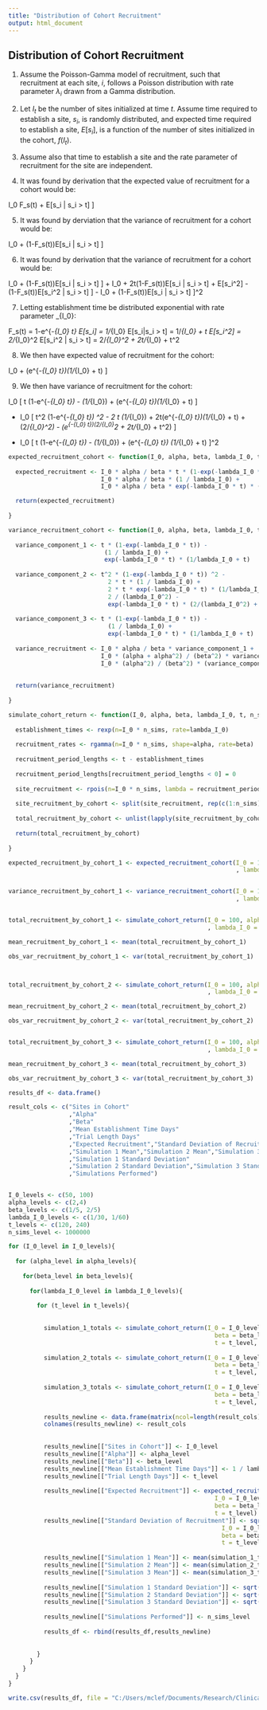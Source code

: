 ---
title: "Distribution of Cohort Recruitment"
output: html_document
---


## Distribution of Cohort Recruitment

1. Assume the Poisson-Gamma model of recruitment, such that recruitment at each site, $i$, follows a Poisson distribution with rate parameter $\lambda_i$ drawn from a Gamma distribution.


2. Let $I_t$ be the number of sites initialized at time $t$. Assume time required to establish a site, $s_i$, is randomly distributed, and expected time required to establish a site, $E[s_i]$, is a function of the number of sites initialized in the cohort, $f(I_t)$.

3. Assume also that time to establish a site and the rate parameter of recruitment for the site are independent.

4. It was found by derivation that the expected value of recruitment for a cohort would be:

I_0 \frac{\alpha}{\beta} F_s(t) \left[ t - E[s_i] + E[s_i | s_i > t] \right]


5. It was found by derviation that the variance of recruitment for a cohort would be:

I_0 \frac{\alpha}{\beta} \left[ t F_s(t) - E[s_i] + (1-F_s(t))E[s_i | s_i > t] \right] 


6. It was found by derivation that the variance of recruitment for a cohort would be:

I_0 \frac{\alpha}{\beta} \left[ t F_s(t) - E[s_i] + (1-F_s(t))E[s_i | s_i > t] \right]
+ I_0 \frac{\alpha+\alpha^2}{\beta^2} \left[ t^2 F_s(t) - 2 t E[s_i] + 2t(1-F_s(t))E[s_i | s_i > t] + E[s_i^2] - (1-F_s(t))E[s_i^2 | s_i > t]  \right] 
- I_0 \frac{\alpha^2}{\beta^2} \left[ t F_s(t) - E[s_i] + (1-F_s(t))E[s_i | s_i > t] \right]^2


7. Letting establishment time be distributed exponential with rate parameter \lambda_{I_0}:

F_s(t) = 1-e^{-\lambda_{I_0} t}
E[s_i] = 1/\lambda_{I_0}
E[s_i|s_i > t] = 1/\lambda_{I_0} + t
E[s_i^2] = 2/\lambda_{I_0}^2
E[s_i^2 | s_i > t] = 2/\lambda_{I_0}^2 + 2t/\lambda_{I_0} + t^2

8. We then have expected value of recruitment for the cohort:

I_0 \frac{\alpha}{\beta} \left[ t (1-e^{-\lambda_{I_0} t}) - E[s_i] + (e^{-\lambda_{I_0} t})(1/\lambda_{I_0} + t) \right]


9. We then have variance of recruitment for the cohort:

I_0 \frac{\alpha}{\beta} [ t (1-e^{-\lambda_{I_0} t}) 
                           - (1/\lambda_{I_0}) 
                           + (e^{-\lambda_{I_0} t})(1/\lambda_{I_0} + t) ]
                           
+ I_0 \frac{\alpha+\alpha^2}{\beta^2} [ t^2 (1-e^{-\lambda_{I_0} t}) ^2 
                                        - 2 t (1/\lambda_{I_0}) 
                                        + 2t(e^{-\lambda_{I_0} t})(1/\lambda_{I_0} + t)
                                        + (2/\lambda_{I_0}^2)
                                        - (e^{-\lambda_{I_0} t})(2/\lambda_{I_0}^2 + 2t/\lambda_{I_0} + t^2) ] 
                                        
- I_0 \frac{\alpha^2}{\beta^2} [ t (1-e^{-\lambda_{I_0} t}) 
                                 - (1/\lambda_{I_0})
                                 + (e^{-\lambda_{I_0} t}) (1/\lambda_{I_0} + t) ]^2

```{r expected value function, include=TRUE}

expected_recruitment_cohort <- function(I_0, alpha, beta, lambda_I_0, t){
  
  expected_recruitment <- I_0 * alpha / beta * t * (1-exp(-lambda_I_0 * t)) -
                          I_0 * alpha / beta * (1 / lambda_I_0) + 
                          I_0 * alpha / beta * exp(-lambda_I_0 * t) * (1/lambda_I_0 + t)

  return(expected_recruitment)
  
}

```


```{r variance function, include=TRUE}

variance_recruitment_cohort <- function(I_0, alpha, beta, lambda_I_0, t){
  
  variance_component_1 <- t * (1-exp(-lambda_I_0 * t)) -
                           (1 / lambda_I_0) +
                           exp(-lambda_I_0 * t) * (1/lambda_I_0 + t)
  
  variance_component_2 <- t^2 * (1-exp(-lambda_I_0 * t)) ^2 -
                            2 * t * (1 / lambda_I_0) + 
                            2 * t * exp(-lambda_I_0 * t) * (1/lambda_I_0 + t) +
                            2 / (lambda_I_0^2) -
                            exp(-lambda_I_0 * t) * (2/(lambda_I_0^2) + 2*t/lambda_I_0 + t^2)
  
  variance_component_3 <- t * (1-exp(-lambda_I_0 * t)) - 
                            (1 / lambda_I_0) + 
                            exp(-lambda_I_0 * t) * (1/lambda_I_0 + t)
  
  variance_recruitment <- I_0 * alpha / beta * variance_component_1 +
                          I_0 * (alpha + alpha^2) / (beta^2) * variance_component_2 -
                          I_0 * (alpha^2) / (beta^2) * (variance_component_3^2)
  
  
  return(variance_recruitment)
  
}

```


```{r simulation function, include=True}

simulate_cohort_return <- function(I_0, alpha, beta, lambda_I_0, t, n_sims){
  
  establishment_times <- rexp(n=I_0 * n_sims, rate=lambda_I_0)
  
  recruitment_rates <- rgamma(n=I_0 * n_sims, shape=alpha, rate=beta)
  
  recruitment_period_lengths <- t - establishment_times
  
  recruitment_period_lengths[recruitment_period_lengths < 0] = 0
  
  site_recruitment <- rpois(n=I_0 * n_sims, lambda = recruitment_period_lengths * recruitment_rates)
  
  site_recruitment_by_cohort <- split(site_recruitment, rep(c(1:n_sims),I_0))
  
  total_recruitment_by_cohort <- unlist(lapply(site_recruitment_by_cohort, function(x) sum(x)))
  
  return(total_recruitment_by_cohort)
  
}

```



```{r perform_simulation, include=True}

expected_recruitment_by_cohort_1 <- expected_recruitment_cohort(I_0 = 100, alpha = 2, beta = 2/5
                                                                , lambda_I_0 = 1/30, t = 240)


variance_recruitment_by_cohort_1 <- variance_recruitment_cohort(I_0 = 100, alpha = 2, beta = 2/5
                                                                , lambda_I_0 = 1/30, t = 240)


total_recruitment_by_cohort_1 <- simulate_cohort_return(I_0 = 100, alpha = 2, beta = 2/5
                                                        , lambda_I_0 = 1/30, t = 240, n_sim=1000)

mean_recruitment_by_cohort_1 <- mean(total_recruitment_by_cohort_1)

obs_var_recruitment_by_cohort_1 <- var(total_recruitment_by_cohort_1)



total_recruitment_by_cohort_2 <- simulate_cohort_return(I_0 = 100, alpha = 2, beta = 2/5
                                                        , lambda_I_0 = 1/30, t = 240, n_sim=1000)

mean_recruitment_by_cohort_2 <- mean(total_recruitment_by_cohort_2)

obs_var_recruitment_by_cohort_2 <- var(total_recruitment_by_cohort_2)


total_recruitment_by_cohort_3 <- simulate_cohort_return(I_0 = 100, alpha = 2, beta = 2/5
                                                        , lambda_I_0 = 1/30, t = 240, n_sim=1000)

mean_recruitment_by_cohort_3 <- mean(total_recruitment_by_cohort_3)

obs_var_recruitment_by_cohort_3 <- var(total_recruitment_by_cohort_3)

```




```{r perform_simulation_mult_params, include=True}

results_df <- data.frame()

result_cols <- c("Sites in Cohort"
                 ,"Alpha"
                 ,"Beta"
                 ,"Mean Establishment Time Days"
                 ,"Trial Length Days"
                 ,"Expected Recruitment","Standard Deviation of Recruitment"
                 ,"Simulation 1 Mean","Simulation 2 Mean","Simulation 3 Mean"
                 ,"Simulation 1 Standard Deviation"
                 ,"Simulation 2 Standard Deviation","Simulation 3 Standard Deviation"
                 ,"Simulations Performed")


I_0_levels <- c(50, 100)
alpha_levels <- c(2,4)
beta_levels <- c(1/5, 2/5)
lambda_I_0_levels <- c(1/30, 1/60)
t_levels <- c(120, 240)
n_sims_level <- 1000000

for (I_0_level in I_0_levels){
  
  for (alpha_level in alpha_levels){
    
    for(beta_level in beta_levels){
      
      for(lambda_I_0_level in lambda_I_0_levels){
        
        for (t_level in t_levels){
          
          
          simulation_1_totals <- simulate_cohort_return(I_0 = I_0_level, alpha = alpha_level,
                                                          beta = beta_level, lambda_I_0 = lambda_I_0_level,
                                                          t = t_level, n_sims = n_sims_level)
          
          simulation_2_totals <- simulate_cohort_return(I_0 = I_0_level, alpha = alpha_level,
                                                          beta = beta_level, lambda_I_0 = lambda_I_0_level,
                                                          t = t_level, n_sims = n_sims_level)
            
          simulation_3_totals <- simulate_cohort_return(I_0 = I_0_level, alpha = alpha_level,
                                                          beta = beta_level, lambda_I_0 = lambda_I_0_level,
                                                          t = t_level, n_sims = n_sims_level)
          
          results_newline <- data.frame(matrix(ncol=length(result_cols),nrow=1))
          colnames(results_newline) <- result_cols
    
        
          results_newline[["Sites in Cohort"]] <- I_0_level
          results_newline[["Alpha"]] <- alpha_level
          results_newline[["Beta"]] <- beta_level
          results_newline[["Mean Establishment Time Days"]] <- 1 / lambda_I_0_level
          results_newline[["Trial Length Days"]] <- t_level
          
          results_newline[["Expected Recruitment"]] <- expected_recruitment_cohort(
                                                          I_0 = I_0_level, alpha = alpha_level,
                                                          beta = beta_level, lambda_I_0 = lambda_I_0_level,
                                                          t = t_level)
          results_newline[["Standard Deviation of Recruitment"]] <- sqrt(variance_recruitment_cohort(
                                                            I_0 = I_0_level, alpha = alpha_level,
                                                            beta = beta_level, lambda_I_0 = lambda_I_0_level,
                                                            t = t_level))
          
          results_newline[["Simulation 1 Mean"]] <- mean(simulation_1_totals)
          results_newline[["Simulation 2 Mean"]] <- mean(simulation_2_totals)
          results_newline[["Simulation 3 Mean"]] <- mean(simulation_3_totals)
          
          results_newline[["Simulation 1 Standard Deviation"]] <- sqrt(var(simulation_1_totals))
          results_newline[["Simulation 2 Standard Deviation"]] <- sqrt(var(simulation_2_totals))
          results_newline[["Simulation 3 Standard Deviation"]] <- sqrt(var(simulation_3_totals))
          
          results_newline[["Simulations Performed"]] <- n_sims_level
          
          results_df <- rbind(results_df,results_newline)
          
          
        }
      }
    }
  }
}

write.csv(results_df, file = "C:/Users/mclef/Documents/Research/Clinical Trials/sim results/Cohort Recruitment Distribution/Exponential Establishment/cohort_reruitment_study_2.csv",row.names=FALSE)

```
